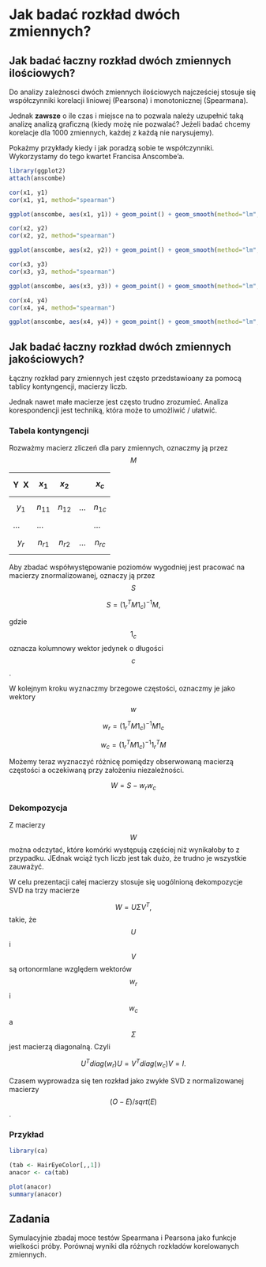 # Jak badać rozkład dwóch zmiennych?

## Jak badać łaczny rozkład dwóch zmiennych ilościowych?

Do analizy zależnosci dwóch zmiennych ilościowych najcześciej  stosuje się współczynniki korelacji liniowej (Pearsona) i monotonicznej (Spearmana).

Jednak **zawsze** o ile czas i miejsce na to pozwala należy uzupełnić taką analizę analizą graficzną (kiedy możę nie pozwalać? Jeżeli badać chcemy korelacje dla 1000 zmiennych, każdej z każdą nie narysujemy). 

Pokażmy przykłady kiedy i jak poradzą sobie te współczynniki.
Wykorzystamy do tego kwartet Francisa Anscombe'a.

```r
library(ggplot2)
attach(anscombe)

cor(x1, y1)
cor(x1, y1, method="spearman")

ggplot(anscombe, aes(x1, y1)) + geom_point() + geom_smooth(method="lm", color="grey", se=FALSE)
```

```r
cor(x2, y2)
cor(x2, y2, method="spearman")

ggplot(anscombe, aes(x2, y2)) + geom_point() + geom_smooth(method="lm", color="grey", se=FALSE)
```

```r
cor(x3, y3)
cor(x3, y3, method="spearman")

ggplot(anscombe, aes(x3, y3)) + geom_point() + geom_smooth(method="lm", color="grey", se=FALSE)
```

```r
cor(x4, y4)
cor(x4, y4, method="spearman")

ggplot(anscombe, aes(x4, y4)) + geom_point() + geom_smooth(method="lm", color="grey", se=FALSE)
```


## Jak badać łaczny rozkład dwóch zmiennych jakościowych?

Łączny rozkład pary zmiennych jest często przedstawioany za pomocą tablicy kontyngencji, macierzy liczb.

Jednak nawet małe macierze jest często trudno zrozumieć. Analiza korespondencji jest techniką, która może to umożliwić / ułatwić.

### Tabela kontyngencji

Rozważmy macierz zliczeń dla pary zmiennych, oznaczmy ją przez $$M$$

| Y \ X | $$x_1$$ | $$x_2$$ |   | $$x_c$$ |
|---|---|---|---|---|
| $$y_1$$ | $$n_{11}$$ | $$n_{12}$$ | ... | $$n_{1c}$$ |
| ...  |  ... |   |   | ...  |
| $$y_r$$ | $$n_{r1}$$ | $$n_{r2}$$ | ... | $$n_{rc}$$ |


Aby zbadać współwystępowanie poziomów wygodniej jest pracować na macierzy znormalizowanej, oznaczy ją przez $$S$$

$$
S = (1^T_r M 1_c)^{-1}M,
$$

gdzie $$1_c$$ oznacza kolumnowy wektor jedynek o długości $$c$$.

W kolejnym kroku wyznaczmy brzegowe częstości, oznaczmy je jako wektory $$w$$

$$
w_r = (1^T_r M 1_c)^{-1}M1_c
$$

$$
w_c = (1^T_r M 1_c)^{-1}1^T_{r}M
$$

Możemy teraz wyznaczyć różnicę pomiędzy obserwowaną macierzą częstości a oczekiwaną przy założeniu niezależności.

$$
W = S - w_r w_c
$$

### Dekompozycja

Z macierzy $$W$$ można odczytać, które komórki występują częściej niż wynikałoby to z przypadku. JEdnak wciąż tych liczb jest tak dużo, że trudno je wszystkie zauważyć.

W celu prezentacji całej macierzy stosuje się uogólnioną dekompozycje SVD na trzy macierze

$$
W = U \Sigma V^T,
$$
takie, że $$U$$ i $$V$$ są ortonormlane względem wektorów $$w_r$$ i $$w_c$$ a $$\Sigma$$ jest macierzą diagonalną. Czyli

$$
U^T diag(w_r) U = V^T diag(w_c) V = I.
$$

Czasem wyprowadza się ten rozkład jako zwykłe SVD z normalizowanej macierzy $$(O-E)/sqrt(E)$$.


### Przykład

```r
library(ca)

(tab <- HairEyeColor[,,1])
anacor <- ca(tab)

plot(anacor)
summary(anacor)
```


## Zadania

Symulacyjnie zbadaj moce testów Spearmana i Pearsona jako funkcje wielkości próby.
Porównaj wyniki dla różnych rozkładów korelowanych zmiennych.

